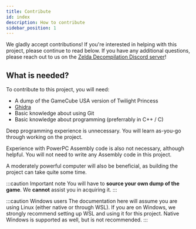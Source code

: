 ```yaml
---
title: Contribute
id: index
description: How to contribute
sidebar_position: 1
---
```


We gladly accept contributions! If you're interested in helping with this project, please continue to read below. If you have any additional questions, please reach out to us on the [Zelda Decompilation Discord server](https://discord.zelda64.dev/)!

## What is needed?

To contribute to this project, you will need:
- A dump of the GameCube USA version of Twilight Princess
- [Ghidra](https://github.com/NationalSecurityAgency/ghidra)
- Basic knowledge about using Git
- Basic knowledge about programming (preferrably in C++ / C)

Deep programming experience is unnecessary. You will learn as-you-go through working on the project.

Experience with PowerPC Assembly code is also not necessary, although helpful. You will not need to write any Assembly code in this project.

A moderately powerful computer will also be beneficial, as building the project can take quite some time.

:::caution Important note
  You will have to **source your own dump of the game**. We **cannot** assist you in acquiring it.
:::

:::caution Windows users
  The documentation here will assume you are using Linux (either native or through WSL). If you are on Windows, we strongly recommend setting up WSL and using it for this project. Native Windows is supported as well, but is not recommended.
:::